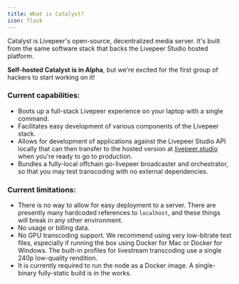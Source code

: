 ```yaml
---
title: What is Catalyst?
icon: flask
---
```


Catalyst is Livepeer's open-source, decentralized media server. It's built from
the same software stack that backs the Livepeer Studio hosted platform.

**Self-hosted Catalyst is in Alpha**, but we're excited for the first group of
hackers to start working on it!

### Current capabilities:

- Boots up a full-stack Livepeer experience on your laptop with a single
  command.
- Facilitates easy development of various components of the Livepeer stack.
- Allows for development of applications against the Livepeer Studio API locally
  that can then transfer to the hosted version at
  [livepeer.studio](https://livepeer.studio) when you're ready to go to
  production.
- Bundles a fully-local offchain go-livepeer broadcaster and orchestrator, so
  that you may test transcoding with no external dependencies.

### Current limitations:

- There is no way to allow for easy deployment to a server. There are presently
  many hardcoded references to `localhost`, and these things will break in any
  other environment.
- No usage or billing data.
- No GPU transcoding support. We recommend using very low-bitrate test files,
  especially if running the box using Docker for Mac or Docker for Windows. The
  built-in profiles for livestream transcoding use a single 240p low-quality
  rendition.
- It is currently required to run the node as a Docker image. A single-binary
  fully-static build is in the works.
